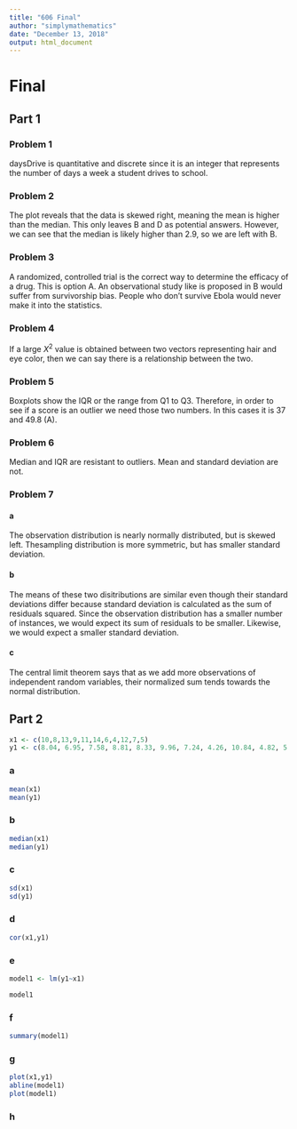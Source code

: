 ```yaml
---
title: "606 Final"
author: "simplymathematics"
date: "December 13, 2018"
output: html_document
---
```


# Final 

## Part 1

### Problem 1

daysDrive is quantitative and discrete since it is an integer that represents the number of days a week a student drives to school.

### Problem 2

The plot reveals that the data is skewed right, meaning the mean is higher than the median. This only leaves B and D as potential answers. However, we can see that the median is likely higher than 2.9, so we are left with B.

### Problem 3

A randomized, controlled trial is the correct way to determine the efficacy of a drug. This is option A. An observational study like is proposed in B would suffer from survivorship bias. People who don't survive Ebola would never make it into the statistics.

### Problem 4

If a large $X^2$ value is obtained between two vectors representing hair and eye color, then we can say there is a relationship between the two.

### Problem 5
Boxplots show the IQR or the range from Q1 to Q3. Therefore, in order to see if a score is an outlier we need those two numbers. In this cases it is 37 and 49.8 (A). 

### Problem 6

Median and IQR are resistant to outliers. Mean and standard deviation are not.

### Problem 7

#### a 

The observation distribution is  nearly normally distributed, but is skewed left.  Thesampling distribution is more symmetric, but has smaller standard deviation.

#### b

The means of these two disitributions are similar even though their standard deviations differ because standard deviation is calculated as the sum of residuals squared. Since the observation distribution has a smaller number of instances, we would expect its sum of residuals to be smaller. Likewise, we would expect a smaller standard deviation.

#### c
The central limit theorem says that as we add more observations of independent random variables, their normalized sum tends towards the normal distribution. 


## Part 2
```r
x1 <- c(10,8,13,9,11,14,6,4,12,7,5)
y1 <- c(8.04, 6.95, 7.58, 8.81, 8.33, 9.96, 7.24, 4.26, 10.84, 4.82, 5.68)

```

### a
```r
mean(x1)
mean(y1)
```

### b
```r
median(x1)
median(y1)
```
### c
```r
sd(x1)
sd(y1)
```
### d
```r
cor(x1,y1)
```
### e
```r
model1 <- lm(y1~x1)

model1
```
### f
```r
summary(model1)
```
### g
```r
plot(x1,y1)
abline(model1)
plot(model1)
```
### h
